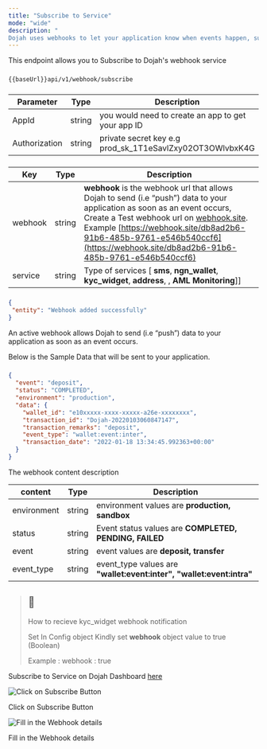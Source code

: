 ```yaml
---
title: "Subscribe to Service"
mode: "wide"
description: "
Dojah uses webhooks to let your application know when events happen, such as receiving an SMS message. When the event occurs, Dojah makes an HTTP request (usually a POST or a GET) to the URL you configured for the webhook. Dojah's request will include details of the event such as the service type and Webhook Url. Dojah's Webhook services allow you to subscribe for webhooks, Fetch all Webhooks subscription, and Delete a Webhook service."
---
```


This endpoint allows you to Subscribe to Dojah's webhook service

### [](https://api-docs.dojah.io/docs/subscribe-to-services#request)

```text [POST]
{{baseUrl}}api/v1/webhook/subscribe
```

### [](https://api-docs.dojah.io/docs/subscribe-to-services#header)

| Parameter | Type | Description |
| --- | --- | --- |
| AppId | string | you would need to create an app to get your app ID |
| Authorization | string | private secret key e.g prod_sk_1T1eSavlZxy02OT3OWlvbxK4G |

### [](https://api-docs.dojah.io/docs/subscribe-to-services#body)

| Key | Type | Description |
| --- | --- | --- |
| webhook | string | **webhook** is the webhook url that allows Dojah to send (i.e “push”) data to your application as soon as an event occurs, Create a Test webhook url on [webhook.site](https://webhook.site/). Example [https://webhook.site/db8ad2b6-91b6-485b-9761-e546b540ccf6](https://webhook.site/db8ad2b6-91b6-485b-9761-e546b540ccf6) |
| service | string | Type of services \[ **sms**, **ngn_wallet**, **kyc_widget**, **address**, , **AML Monitoring**\]\] |

### [](https://api-docs.dojah.io/docs/subscribe-to-services#response)

```json Response
{
 "entity": "Webhook added successfully"
}
```

An active webhook allows Dojah to send (i.e “push”) data to your application as soon as an event occurs.

Below is the Sample Data that will be sent to your application.

### [](https://api-docs.dojah.io/docs/subscribe-to-services#webhook-content)

```json Response
{
  "event": "deposit",
  "status": "COMPLETED",
  "environment": "production",
  "data": {
    "wallet_id": "e10xxxxx-xxxx-xxxxx-a26e-xxxxxxxx",
    "transaction_id": "Dojah-20220103060847147",
    "transaction_remarks": "deposit",
    "event_type": "wallet:event:inter",
    "transaction_date": "2022-01-18 13:34:45.992363+00:00"
  }
}
```

The webhook content description

| content | Type | Description |
| --- | --- | --- |
| environment | string | environment values are **production, sandbox** |
| status | string | Event status values are **COMPLETED, PENDING, FAILED** |
| event | string | event values are **deposit, transfer** |
| event_type | string | event_type values are **"wallet:event:inter", "wallet:event:intra"** |

> ## 📘
> 
> How to recieve kyc_widget webhook notification
> 
> Set In Config object Kindly set **webhook** object value to true (Boolean)
> 
> Example : webhook : true

Subscribe to Service on Dojah Dashboard [here](https://app.dojah.io/developers/webhooks)

![Click on Subscribe Button](https://files.readme.io/b551361-Screenshot_2023-07-13_at_9.27.19_AM.png)

Click on Subscribe Button

![Fill in the Webhook details](https://files.readme.io/26a9e59-Screenshot_2023-07-13_at_9.27.32_AM.png)

Fill in the Webhook details